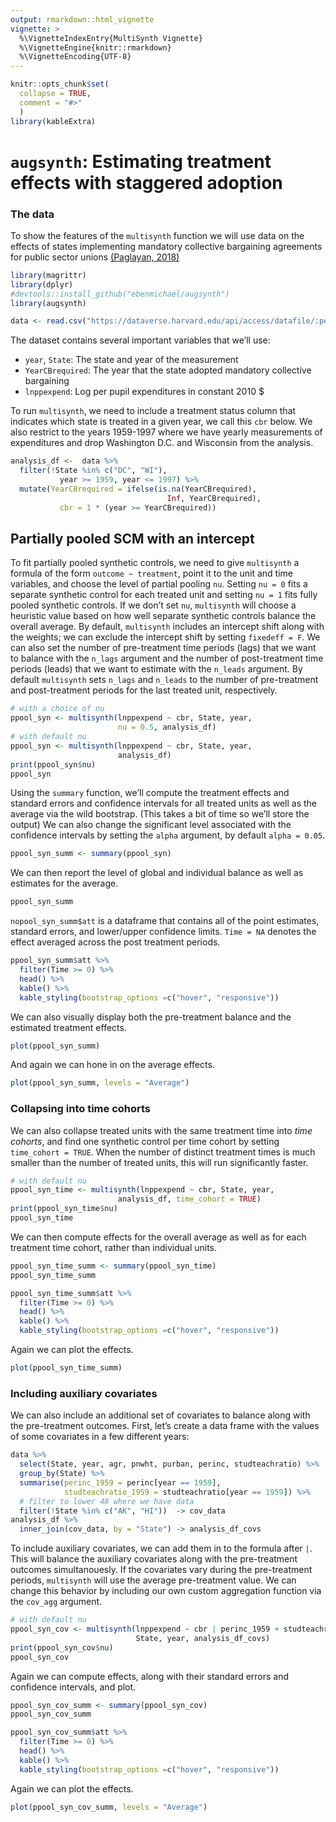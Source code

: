 ```yaml
---
output: rmarkdown::html_vignette
vignette: >
  %\VignetteIndexEntry{MultiSynth Vignette}
  %\VignetteEngine{knitr::rmarkdown}
  %\VignetteEncoding{UTF-8}
---
```


```r
knitr::opts_chunk$set(
  collapse = TRUE,
  comment = "#>"
  )
library(kableExtra)
```


# `augsynth`: Estimating treatment effects with staggered adoption

### The data

To show the features of the `multisynth` function we will use data on the effects of states implementing mandatory collective bargaining agreements for public sector unions [(Paglayan, 2018)](https://onlinelibrary.wiley.com/doi/full/10.1111/ajps.12388)

```r
library(magrittr)
library(dplyr)
#devtools::install_github("ebenmichael/augsynth")
library(augsynth)
```

```r
data <- read.csv("https://dataverse.harvard.edu/api/access/datafile/:persistentId?persistentId=doi:10.7910/DVN/WGWMAV/3UHTLP", sep="\t")
```

The dataset contains several important variables that we'll use:

- `year`, `State`: The state and year of the measurement
- `YearCBrequired`: The year that the state adopted mandatory collective bargaining
- `lnppexpend`: Log per pupil expenditures in constant 2010 $

To run `multisynth`, we need to include a treatment status column that indicates which state is treated in a given year, we call this `cbr` below. We also restrict to the years 1959-1997 where we have yearly measurements of expenditures and drop Washington D.C. and Wisconsin from the analysis.

```r
analysis_df <-  data %>%
  filter(!State %in% c("DC", "WI"),
           year >= 1959, year <= 1997) %>%
  mutate(YearCBrequired = ifelse(is.na(YearCBrequired), 
                                   Inf, YearCBrequired),
           cbr = 1 * (year >= YearCBrequired))
```

## Partially pooled SCM with an intercept

To fit partially pooled synthetic controls, we need to give `multisynth` a formula of the form `outcome ~ treatment`, point it to the unit and time variables, and choose the level of partial pooling `nu`. Setting `nu = 0` fits a separate synthetic control for each treated unit and setting `nu = 1` fits fully pooled synthetic controls. If we don't set `nu`, `multisynth` will choose a heuristic value based on how well separate synthetic controls balance the overall average.
By default, `multisynth` includes an intercept shift along with the weights; we can exclude the intercept shift by setting `fixedeff = F`.
We can also set the number of pre-treatment time periods (lags) that we want to balance with the `n_lags` argument and the number of post-treatment time periods (leads) that we want to estimate with the `n_leads` argument. By default `multisynth` sets `n_lags` and `n_leads` to the number of pre-treatment and post-treatment periods for the last treated unit, respectively.

```r
# with a choice of nu
ppool_syn <- multisynth(lnppexpend ~ cbr, State, year, 
                        nu = 0.5, analysis_df)
# with default nu
ppool_syn <- multisynth(lnppexpend ~ cbr, State, year, 
                        analysis_df)
print(ppool_syn$nu)
ppool_syn
```

Using the `summary` function, we'll compute the treatment effects and standard errors and confidence intervals for all treated units as well as the average via the wild bootstrap. (This takes a bit of time so we'll store the output) We can also change the significant level associated with the confidence intervals by setting the `alpha` argument, by default `alpha = 0.05`.

```r
ppool_syn_summ <- summary(ppool_syn)
```

We can then report the level of global and individual balance as well as estimates for the average.

```r
ppool_syn_summ
```

`nopool_syn_summ$att` is a dataframe that contains all of the point estimates, standard errors, and lower/upper confidence limits. `Time = NA` denotes the effect averaged across the post treatment periods.

```r
ppool_syn_summ$att %>%
  filter(Time >= 0) %>%
  head() %>%
  kable() %>%
  kable_styling(bootstrap_options =c("hover", "responsive"))
```

We can also visually display both the pre-treatment balance and the estimated treatment effects.

```r
plot(ppool_syn_summ)
```

And again we can hone in on the average effects.

```r
plot(ppool_syn_summ, levels = "Average")
```


### Collapsing into time cohorts

We can also collapse treated units with the same treatment time into _time cohorts_, and find one synthetic control per time cohort by setting `time_cohort = TRUE`. When the number of distinct treatment times is much smaller than the number of treated units, this will run significantly faster.

```r
# with default nu
ppool_syn_time <- multisynth(lnppexpend ~ cbr, State, year,
                        analysis_df, time_cohort = TRUE)
print(ppool_syn_time$nu)
ppool_syn_time
```

We can then compute effects for the overall average as well as for each treatment time cohort, rather than individual units.

```r
ppool_syn_time_summ <- summary(ppool_syn_time)
ppool_syn_time_summ
```

```r
ppool_syn_time_summ$att %>%
  filter(Time >= 0) %>%
  head() %>%
  kable() %>%
  kable_styling(bootstrap_options =c("hover", "responsive"))
```

Again we can plot the effects.

```r
plot(ppool_syn_time_summ)
```


### Including auxiliary covariates

We can also include an additional set of covariates to balance along with the pre-treatment outcomes. First, let's create a data frame with the values of some covariates in a few different years:

```r
data %>%
  select(State, year, agr, pnwht, purban, perinc, studteachratio) %>%
  group_by(State) %>%
  summarise(perinc_1959 = perinc[year == 1959],
            studteachratio_1959 = studteachratio[year == 1959]) %>% 
  # filter to lower 48 where we have data
  filter(!State %in% c("AK", "HI"))  -> cov_data
analysis_df %>%
  inner_join(cov_data, by = "State") -> analysis_df_covs
```

To include auxiliary covariates, we can add them in to the formula after `|`. This will balance the auxiliary covariates along with the pre-treatment outcomes simultanouesly. If the covariates vary during the pre-treatment periods, `multisynth` will use the average pre-treatment value. We can change this behavior by including our own custom aggregation function via the `cov_agg` argument.
```r
# with default nu
ppool_syn_cov <- multisynth(lnppexpend ~ cbr | perinc_1959 + studteachratio_1959,
                            State, year, analysis_df_covs)
print(ppool_syn_cov$nu)
ppool_syn_cov
```

Again we can compute effects, along with their standard errors and confidence intervals, and plot.
```r
ppool_syn_cov_summ <- summary(ppool_syn_cov)
ppool_syn_cov_summ
```

```r
ppool_syn_cov_summ$att %>%
  filter(Time >= 0) %>%
  head() %>%
  kable() %>%
  kable_styling(bootstrap_options =c("hover", "responsive"))
```

Again we can plot the effects.
```r
plot(ppool_syn_cov_summ, levels = "Average")
```